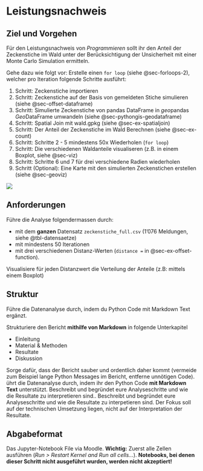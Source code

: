 

# Leistungsnachweis

## Ziel und Vorgehen

Für den Leistungsnachweis von *Programmieren* sollt ihr den Anteil der Zeckenstiche im Wald unter der Berücksichtigung der Unsicherheit mit einer Monte Carlo Simulation ermitteln. 

Gehe dazu wie folgt vor: Erstelle einen `for loop` (siehe @sec-forloops-2), welcher pro Iteration folgende Schritte ausführt:

1. Schritt: Zeckenstiche importieren
2. Schritt: Zeckenstiche auf der Basis von gemeldeten Stiche simulieren (siehe @sec-offset-dataframe)
3. Schritt: Simulierte Zeckenstiche von pandas DataFrame in *geo*pandas *Geo*DataFrame umwandeln (siehe @sec-pythongis-geodataframe)
4. Schritt: Spatial Join mit wald.gpkg (siehe @sec-ex-spatialjoin)
5. Schritt: Der Anteil der Zeckenstiche im Wald Berechnen (siehe @sec-ex-count)
6. Schritt: Schritte 2 - 5 mindestens 50x Wiederholen (`for loop`)
7. Schritt: Die verschiedenen Waldanteile visualiseren (z.B. in einem Boxplot, siehe @sec-viz)
8. Schritt: Schritte 6 und 7 für drei verschiedene Radien wiederholen
9. Schritt (Optional): Eine Karte mit den simulierten Zeckenstichen erstellen (siehe @sec-geoviz)


![](figures/mermaid-diagram-2022-10-13-112927.svg)
 

## Anforderungen

Führe die Analyse folgendermassen durch:

- mit dem **ganzen** Datensatz `zeckenstiche_full.csv` (1'076 Meldungen, siehe @tbl-datensaetze)
- mit mindestens 50 Iterationen
- mit drei verschiedenen Distanz-Werten (`distance =` in @sec-ex-offset-function). 

Visualisiere für jeden Distanzwert die Verteilung der Anteile (z.B: mittels einem Boxplot)

## Struktur

Führe die Datenanalyse durch, indem du Python Code mit Markdown Text ergänzt.

Strukturiere den Bericht **mithilfe von Markdown** in folgende Unterkapitel

- Einleitung
- Material & Methoden
- Resultate
- Diskussion

Sorge dafür, dass der Bericht sauber und ordentlich daher kommt (vermeide zum Beispiel lange Python Messages im Bericht, entferne unnötigen Code). ührt die Datenanalyse durch, indem ihr den Python Code **mit Markdown Text** unterstützt. Beschreibt und begründet eure Analyseschritte und wie die Resultate zu interpretieren sind.. Beschreibt und begründet eure Analyseschritte und wie die Resultate zu interpetieren sind. Der Fokus soll auf der technischen Umsetzung liegen, nicht auf der Interpretation der Resultate.


## Abgabeformat

Das Jupyter-Notebook File via Moodle. **Wichtig:** Zuerst alle Zellen ausführen (*Run > Restart Kernel and Run all cells...*). **Notebooks, bei denen dieser Schritt nicht ausgeführt wurden, werden nicht akzeptiert!**



<!--



| Teilaufgabe  | Status  | Voraussetzung | 
|:---|:---|:---|
| Einen Einzelpunkt zufällig verschieben  | ✓ haben wir in @sec-ex-offset-function gelöst  | @sec-function-basics und @sec-function-advanced |
| Alle Punkte einer DataFrame zufällig verschieben  | ✓ haben wir in @sec-ex-apply gelöst  | @sec-random-numbers und @sec-offset-dataframe |
| Wiederholung von Schritt 2 (zum Beispiel 50-mal)  | ✓ haben wir in @sec-simulation gelöst  | @sec-forloops-1 und @sec-forloops-2 |
| Für jeden simulierten Punkt ermitteln, ob er sich im Wald / ausserhalb des Waldes befindet  | ✓ haben wir in @sec-ex-spatialjoin gelöst  | @sec-pythongis |

: Teilaufgaben für das Lösen der Monte Carlo Simulation {#tbl-monte-carlo-workflow}


:::{.callout-note collapse="true"}

| Anteil der Punkte im Wald pro Run ermitteln  | werden wir in @sec-ex-groupby lösen  | Programmieren I - III |

**Für Profis**: Statt das ihr den *For Loop* 3x kopiert könnt ihr auch einen verschachtelten *For Loop* konstuieren, wo der äussere *Loop* über die Radien iteriert, der innere besteht aus dem bisherigen *For Loop*. Wichtig dabei ist, dass die Liste `monte_carlo` vor dem äusseren Loop kontruiert wird und im DataFrame jeweils gespeichert wird, was für ein Radius verwendet wurde. Diese Spalte kann danach in `groupby` wie auch bei `.boxplot()` verwendet werden (siehe unten).
:::

-->


